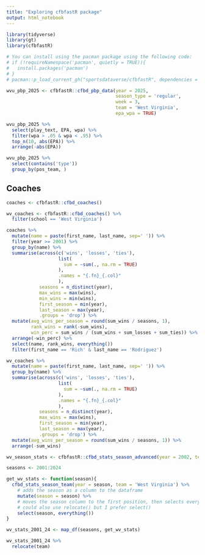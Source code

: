 ```yaml
---
title: "Exploring cfbfastR package"
output: html_notebook
---
```


```r
library(tidyverse)
library(gt)
library(cfbfastR)

# You can install using the pacman package using the following code:
# if (!requireNamespace('pacman', quietly = TRUE)){
#   install.packages('pacman')
# }
# pacman::p_load_current_gh("sportsdataverse/cfbfastR", dependencies = TRUE, update = TRUE)
```

```r
wvu_pbp_2025 <- cfbfastR::cfbd_pbp_data(year = 2025,
                                        season_type = 'regular',
                                        week = 3,
                                        team = 'West Virginia',
                                        epa_wpa = TRUE)
```

```r
wvu_pbp_2025 %>% 
  select(play_text, EPA, wpa) %>% 
  filter(wpa > .05 & wpa < .95) %>% 
  top_n(10, abs(EPA)) %>% 
  arrange(-abs(EPA))
```


```r
wvu_pbp_2025 %>% 
  select(contains('type'))
  group_by(pos_team, )
```



## Coaches 


```r
coaches <- cfbfastR::cfbd_coaches()

wv_coaches <- cfbfastR::cfbd_coaches() %>% 
  filter(school == 'West Virginia')

coaches %>% 
  mutate(name = paste(first_name, last_name, sep=' ')) %>% 
  filter(year >= 2001) %>% 
  group_by(name) %>% 
  summarise(across(c('wins', 'losses', 'ties'),
                   list(
                     sum = ~sum(., na.rm = TRUE)
                   ),
                   .names = "{.fn}_{.col}"
                   ),
            seasons = n_distinct(year),
            max_wins = max(wins), 
            min_wins = min(wins), 
            first_season = min(year),
            last_season = max(year),
            .groups = 'drop') %>% 
  mutate(avg_wins_per_season = round(sum_wins / seasons, 1),
         rank_wins = rank(-sum_wins),
         win_perc = sum_wins / (sum_wins + sum_losses + sum_ties)) %>% 
  arrange(-win_perc) %>% 
  select(name, rank_wins, everything())
  filter(first_name == 'Rich' & last_name == 'Rodriguez')
```

```r
wv_coaches %>% 
  mutate(name = paste(first_name, last_name, sep=' ')) %>% 
  group_by(name) %>% 
  summarise(across(c('wins', 'losses', 'ties'),
                   list(
                     sum = ~sum(., na.rm = TRUE)
                   ),
                   .names = "{.fn}_{.col}"
                   ),
            seasons = n_distinct(year),
            max_wins = max(wins), 
            first_season = min(year),
            last_season = max(year),
            .groups = 'drop') %>% 
  mutate(avg_wins_per_season = round(sum_wins / seasons, 1)) %>% 
  arrange(-sum_wins)
```

```r
wv_season_stats <- cfbfastR::cfbd_stats_season_advanced(year = 2002, team = 'West Virginia')
```


```r
seasons <- 2001:2024

get_wv_stats <- function(season){
  cfbd_stats_season_team(year = season, team = 'West Virginia') %>% 
    # adds the season as a column to the dataframe
    mutate(season = season) %>% 
    # moves the season column to the first position, then selects every other column in order
    # could also use relocate() but I prefer select()
    select(season, everything())
}

wv_stats_2001_24 <- map_df(seasons, get_wv_stats)
```

```r
wv_stats_2001_24 %>% 
  relocate(team)
```



